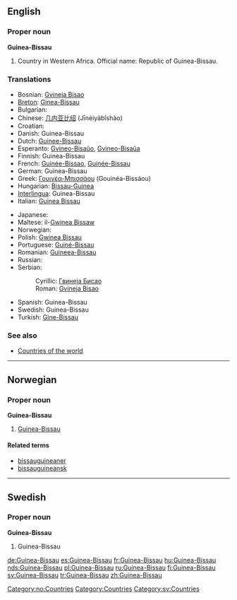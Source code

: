 ==English==

===Proper noun===
'''Guinea-Bissau'''

# Country in Western Africa. Official name: Republic of Guinea-Bissau.

===Translations===
{{rfc-level|Translations at L3+ (AutoFormat would have corrected level of Translations)}}
{{top}}
*Bosnian: [[Gvineja Bisao]] {{f}}
*[[Breton]]: [[Ginea-Bissau]]
* Bulgarian: {{t-|bg|Гвинея-Бисау|f}}
*Chinese: [[几内亚比绍]] (Jīnèiyàbǐshào)
*Croatian: {{t-|hr|Gvineja Bisau|f}}
*Danish: Guinea-Bissau
*Dutch: [[Guinee-Bissau]]
*Esperanto: [[Gvineo-Bisaŭo]], [[Gvineo-Bisaŭa]]
*Finnish: Guinea-Bissau
*French: [[Guinée-Bissao]], [[Guinée-Bissau]]
*German: Guinea-Bissau
*Greek: [[Γουινέα-Μπισσάου]] (Gouinéa-Bissáou)
*Hungarian: [[Bissau-Guinea]]
*[[Interlingua]]: Guinea-Bissau
*Italian: [[Guinea Bissau]]
{{mid}}
* Japanese: {{t-|ja|ギニアビサウ|tr=Ginia Bisau}}
*Maltese: il-[[Gwinea Bissaw]]
* Norwegian: {{t-|no|Guinea-Bissau}}
*Polish: [[Gwinea Bissau]]
*Portuguese: [[Guiné-Bissau]]
*Romanian: [[Guineea-Bissau]] {{f}}
* Russian: {{t-|ru|Гвинея-Бисау|tr=Gvinéja-Bisáu}}
*Serbian:
*:Cyrillic: [[Гвинеја Бисао#Serbian|Гвинеја Бисао]] {{f}}
*:Roman: [[Gvineja Bisao#Serbian|Gvineja Bisao]] {{f}}
*Spanish: Guinea-Bissau
*Swedish: Guinea-Bissau
*Turkish: [[Gine-Bissau]]
{{bottom}}

===See also===
* [[Countries of the world]]

----

==Norwegian==

===Proper noun===
'''Guinea-Bissau'''

# [[#English|Guinea-Bissau]]

====Related terms====
*[[bissauguineaner]]
*[[bissauguineansk]]

[[Category:no:Countries]]

----

==Swedish==

===Proper noun===
'''Guinea-Bissau'''

# Guinea-Bissau

[[Category:Countries]]
[[Category:sv:Countries]]

[[de:Guinea-Bissau]]
[[es:Guinea-Bissau]]
[[fr:Guinea-Bissau]]
[[hu:Guinea-Bissau]]
[[nds:Guinea-Bissau]]
[[pl:Guinea-Bissau]]
[[ru:Guinea-Bissau]]
[[fi:Guinea-Bissau]]
[[sv:Guinea-Bissau]]
[[tr:Guinea-Bissau]]
[[zh:Guinea-Bissau]]